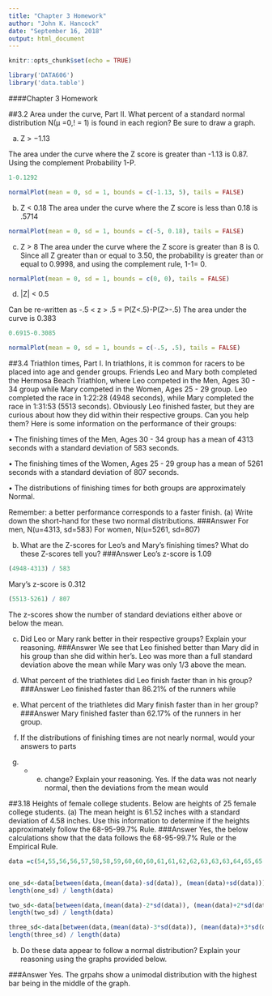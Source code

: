 ```yaml
---
title: "Chapter 3 Homework"
author: "John K. Hancock"
date: "September 16, 2018"
output: html_document
---
```


```r
knitr::opts_chunk$set(echo = TRUE)
```

```r
library('DATA606')
library('data.table')
```

####Chapter 3 Homework

##3.2 Area under the curve, Part II. What percent of a standard normal distribution
N(μ =0,! = 1) is found in each region? Be sure to draw a graph.

(a) Z > −1.13 

The area under the curve where the Z score is greater than -1.13 is 0.87. Using the complement Probability 1-P. 
```r
1-0.1292
```



```r
normalPlot(mean = 0, sd = 1, bounds = c(-1.13, 5), tails = FALSE)

```
(b) Z < 0.18
The area under the curve where the Z score is less than 0.18 is .5714
```r
normalPlot(mean = 0, sd = 1, bounds = c(-5, 0.18), tails = FALSE)
```


(c) Z > 8
The area under the curve where the Z score is greater than 8 is 0.  Since all Z greater than or equal to 3.50, the probability is greater than or equal to 0.9998, and using the complement rule, 1-1= 0.
```r
normalPlot(mean = 0, sd = 1, bounds = c(0, 0), tails = FALSE)
```

(d) |Z| < 0.5

Can be re-written as -.5 < z > .5 =  P(Z<.5)-P(Z>-.5)  The area under the curve is 0.383

```r
0.6915-0.3085
```
```r
normalPlot(mean = 0, sd = 1, bounds = c(-.5, .5), tails = FALSE)
```
##3.4 Triathlon times, Part I. In triathlons, it is common for racers to be placed into age
and gender groups. Friends Leo and Mary both completed the Hermosa Beach Triathlon, where
Leo competed in the Men, Ages 30 - 34 group while Mary competed in the Women, Ages 25 -
29 group. Leo completed the race in 1:22:28 (4948 seconds), while Mary completed the race in
1:31:53 (5513 seconds). Obviously Leo finished faster, but they are curious about how they did
within their respective groups. Can you help them? Here is some information on the performance
of their groups:

• The finishing times of the Men, Ages 30 - 34 group has a mean of 4313 seconds with a
standard deviation of 583 seconds.

• The finishing times of the Women, Ages 25 - 29 group has a mean of 5261 seconds with a
standard deviation of 807 seconds.

• The distributions of finishing times for both groups are approximately Normal.

Remember: a better performance corresponds to a faster finish.
(a) Write down the short-hand for these two normal distributions.
###Answer
For men, N(u=4313, sd=583)
For women, N(u=5261, sd=807)

(b) What are the Z-scores for Leo’s and Mary’s finishing times? What do these Z-scores tell you?
###Answer
Leo's z-score is 1.09
```r
(4948-4313) / 583
```
Mary's z-score is 0.312
```r
(5513-5261) / 807
```
The z-scores show the number of standard deviations either above or below the mean. 


(c) Did Leo or Mary rank better in their respective groups? Explain your reasoning.
###Answer
We see that Leo finished better than Mary did in his group than she did within her's. Leo was more than a full standard deviation above the mean while Mary was only 1/3 above the mean.

(d) What percent of the triathletes did Leo finish faster than in his group?
###Answer
Leo finished faster than 86.21% of the runners while 

(e) What percent of the triathletes did Mary finish faster than in her group?
###Answer
Mary finished faster than 62.17% of the runners in her group.

(f) If the distributions of finishing times are not nearly normal, would your answers to parts
(b) - (e) change? Explain your reasoning.
Yes. If the data was not nearly normal, then the deviations from the mean would

##3.18 Heights of female college students. Below are heights of 25 female college students.
(a) The mean height is 61.52 inches with a standard deviation of 4.58 inches. Use this information
to determine if the heights approximately follow the 68-95-99.7% Rule.
###Answer
Yes, the below calculations show that the data follows the 68-95-99.7% Rule or the Empirical Rule. 

```r
data =c(54,55,56,56,57,58,58,59,60,60,60,61,61,62,62,63,63,63,64,65,65,67,67,69,73)


one_sd<-data[between(data,(mean(data)-sd(data)), (mean(data)+sd(data)))]
length(one_sd) / length(data)	 

```


```r
two_sd<-data[between(data,(mean(data)-2*sd(data)), (mean(data)+2*sd(data)))]
length(two_sd) / length(data)
```
```r
three_sd<-data[between(data,(mean(data)-3*sd(data)), (mean(data)+3*sd(data)))]
length(three_sd) / length(data)
```


(b) Do these data appear to follow a normal distribution? Explain your reasoning using the graphs
provided below.

###Answer
Yes. The grpahs show a unimodal distribution with the highest bar being in the middle of the graph.



